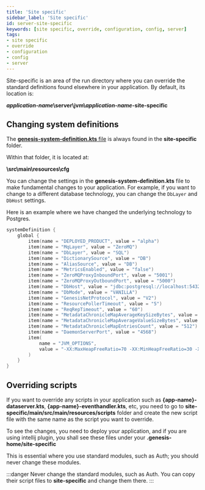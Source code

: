 ```yaml
---
title: 'Site specific'
sidebar_label: 'Site specific'
id: server-site-specific
keywords: [site specific, override, configuration, config, server]
tags:
- site specific
- override
- configuration
- config
- server
---
```


Site-specific is an area of the run directory where you can override the standard definitions found elsewhere in your application. By default, its location is:

<strong><em>application-name</em>\server\jvm\\<em>application-name</em>-site-specific</strong>


## Changing system definitions
The [**genesis-system-definition.kts** file](../../../server/configuring-runtime/system-definitions/) is always found in the **site-specific** folder. 

Within that folder, it is located at:

 **\src\main\resources\cfg**

You can change the settings in the **genesis-system-definition.kts** file to make fundamental changes to your application. For example, if you want to change to a different database technology, you can change the `DbLayer` and `DbHost` settings.

Here is an example where we have changed the underlying technology to Postgres.

```kotlin {5,11}
systemDefinition {
    global {
        item(name = "DEPLOYED_PRODUCT", value = "alpha")
        item(name = "MqLayer", value = "ZeroMQ")
        item(name = "DbLayer", value = "SQL")
        item(name = "DictionarySource", value = "DB")
        item(name = "AliasSource", value = "DB")
        item(name = "MetricsEnabled", value = "false")
        item(name = "ZeroMQProxyInboundPort", value = "5001")
        item(name = "ZeroMQProxyOutboundPort", value = "5000")
        item(name = "DbHost", value = "jdbc:postgresql://localhost:5432/postgres?user=postgres&password=postgres")
        item(name = "DbMode", value = "VANILLA")
        item(name = "GenesisNetProtocol", value = "V2")
        item(name = "ResourcePollerTimeout", value = "5")
        item(name = "ReqRepTimeout", value = "60")
        item(name = "MetadataChronicleMapAverageKeySizeBytes", value = "128")
        item(name = "MetadataChronicleMapAverageValueSizeBytes", value = "1024")
        item(name = "MetadataChronicleMapEntriesCount", value = "512")
        item(name = "DaemonServerPort", value = "4568")
        item(
            name = "JVM_OPTIONS",
            value = "-XX:MaxHeapFreeRatio=70 -XX:MinHeapFreeRatio=30 -XX:+UseG1GC -XX:+UseStringDeduplication -XX:OnOutOfMemoryError=\"handleOutOfMemoryError.sh %p\""
        )
    }
}
```

## Overriding scripts

If you want to override any scripts in your application such as **&#123;app-name}-dataserver.kts**, **&#123;app-name}-eventhandler.kts**, etc, you need to go to **site-specific/main/src/main/resources/scripts** folder and create the new script file with the same name as the script you want to override.

To see the changes, you need to deploy your application, and if you are using intellij plugin, you shall see these files under your **.genesis-home/site-specific**

This is essential where you use standard modules, such as Auth; you should never change these modules. 

:::danger
Never change the standard modules, such as Auth. You can copy their script files to **site-specific** and change them there.
:::

